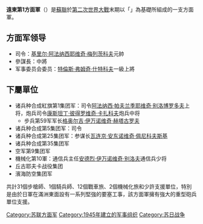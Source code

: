 {{NoteTA
|G1=Military
|1=zh-cn:集团军; zh-tw:軍團;
}}
{{Infobox Military Unit
|unit_name= 遠東第1方面軍<br />1-й Дальневосточный фронт
|image= 
|caption= 
|dates= 1945年8月5日–10月1日
|country={{flag|USSR}}
|allegiance=
|branch={{flag icon|USSR}} [[工農紅軍|工農紅軍]]
|type= 
|role= 打擊牡丹江一帶的日軍、攻佔哈爾濱、長春和朝鮮的清津
|size=[[方面軍|方面軍]]
|command_structure= 
|current_commander= 
|garrison= 
|equipment= 
|notable_commanders= [[基里尔·阿法纳西耶维奇·梅列茨科夫|基里尔·阿法纳西耶维奇·梅列茨科夫]]
|colonel_of_the_regiment=
|nickname=
|patron=
|motto= 
|colors=
|march=
|mascot=
|battles=
[[蘇日戰爭|蘇日戰爭]]
*「{{link-ru|哈爾濱-吉林攻勢|Харбино-Гиринская наступательная операция}}」
|anniversaries=
}}
'''遠東第1方面軍'''（{{lang-ru|1-й Дальневосточный фронт}}）是[[蘇聯|蘇聯]]於[[第二次世界大戰|第二次世界大戰]]末期以「{{link-ru|濱海軍集群|Приморская группа войск}}」為基礎所組成的一支方面軍。
==方面军领导==
*司令：[[基里尔·阿法纳西耶维奇·梅列茨科夫|基里尔·阿法纳西耶维奇·梅列茨科夫]]元帥
*參謀長：{{link-ru|阿列克謝·尼古拉諾維奇·克魯提克夫|Крутиков, Алексей Николаевич}}中將
*军事委员会委员：[[特倫斯·弗姆奇·什特科夫|特倫斯·弗姆奇·什特科夫]]一級上將
==下屬單位==
*诸兵种合成紅旗第1集团军：司令[[阿法纳西·帕夫兰季耶维奇·别洛博罗多夫|阿法纳西·帕夫兰季耶维奇·别洛博罗多夫]]上将，炮兵司令[[康斯坦丁·彼得罗维奇·卡扎科夫|康斯坦丁·彼得罗维奇·卡扎科夫]]炮兵中将
**步兵第59军军长[[格奥尔吉·伊万诺维奇·赫塔古罗夫|格奥尔吉·伊万诺维奇·赫塔古罗夫]]
*诸兵种合成第5集团军：司令{{tsl|en|Nikolay Krylov (marshal)|尼古拉·伊万诺维奇·克雷洛夫}}
*诸兵种合成第25集团军：参谋长[[瓦连京·安东诺维奇·佩尼科夫斯基|瓦连京·安东诺维奇·佩尼科夫斯基]]
*诸兵种合成第35集团军
*空军第9集团军
*機械化第10軍：通信兵主任[[安德烈·伊万诺维奇·别洛夫|安德烈·伊万诺维奇·别洛夫]]通信兵少将
*丘古耶夫卡战役集团
*濱海防空集团军
共計31個步槍師、1個騎兵師、12個戰車旅、2個機械化旅和少許支援單位，特別是由於日軍在滿洲東面設有一系列堅強的要塞工事，該方面軍擁有強大的重型砲兵單位支援。

{{蘇聯戰區司令部與方面軍單位}}
[[Category:苏联方面军|Category:苏联方面军]]
[[Category:1945年建立的军事组织|Category:1945年建立的军事组织]]
[[Category:苏日战争|Category:苏日战争]]